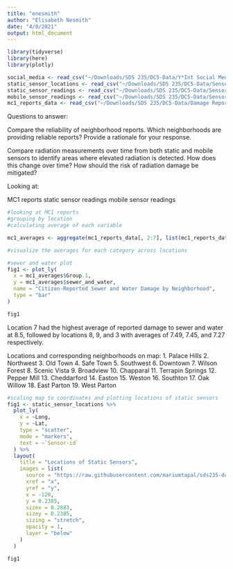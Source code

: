 ```yaml
---
title: "enesmith"
author: "Elisabeth Nesmith"
date: "4/8/2021"
output: html_document
---
```


```r
library(tidyverse)
library(here)
library(plotly)
```

```r
social_media <- read_csv("~/Downloads/SDS 235/DC5-Data/Y*Int Social Media Data/YInt.csv") 
static_sensor_locations <- read_csv("~/Downloads/SDS 235/DC5-Data/Sensor Data and Maps/StaticSensorLocations.csv") 
static_sensor_readings <- read_csv("~/Downloads/SDS 235/DC5-Data/Sensor Data and Maps/StaticSensorReadings.csv") 
mobile_sensor_readings <- read_csv("~/Downloads/SDS 235/DC5-Data/Sensor Data and Maps/MobileSensorReadings.csv") 
mc1_reports_data <- read_csv("~/Downloads/SDS 235/DC5-Data/Damage Reports/mc1-reports-data.csv") 
```

Questions to answer:

Compare the reliability of neighborhood reports. Which neighborhoods are providing reliable reports? Provide a rationale for your response.

Compare radiation measurements over time from both static and mobile sensors to identify areas where elevated radiation is detected. How does this change over time? How should the risk of radiation damage be mitigated?

Looking at:

MC1 reports
static sensor readings
mobile sensor readings

```r
#looking at MC1 reports
#grouping by location
#calculating average of each variable

mc1_averages <- aggregate(mc1_reports_data[, 2:7], list(mc1_reports_data$location), mean, na.rm = TRUE)
```

```r
#visualize the averages for each category across locations

#sewer and water plot
fig1 <- plot_ly(
  x = mc1_averages$Group.1,
  y = mc1_averages$sewer_and_water,
  name = "Citizen-Reported Sewer and Water Damage by Neighborhood",
  type = "bar"
)

fig1
```

Location 7 had the highest average of reported damage to sewer and water at 8.5, followed by locations 8, 9, and 3 with averages of 7.49, 7.45, and 7.27 respectively.

Locations and corresponding neighborhoods on map:
1. Palace Hills
2. Northwest
3. Old Town
4. Safe Town
5. Southwest
6. Downtown
7. Wilson Forest
8. Scenic Vista
9. Broadview
10. Chapparal
11. Terrapin Springs
12. Pepper Mill
13. Cheddarford
14. Easton
15. Weston
16. Southton
17. Oak Willow
18. East Parton
19. West Parton

```r
#scaling map to coordinates and plotting locations of static sensors
fig1 <- static_sensor_locations %>%
  plot_ly(
    x = ~Long,
    y = ~Lat,
    type = "scatter",
    mode = "markers",
    text = ~`Sensor-id`
  ) %>%
  layout(
    title = "Locations of Static Sensors",
    images = list(
      source = "https://raw.githubusercontent.com/mariumtapal/sds235-dc5/master/StHimarkLabeledMap.png",
      xref = "x",
      yref = "y",
      x = -120,
      y = 0.2385,
      sizex = 0.2883,
      sizey = 0.2385,
      sizing = "stretch",
      opacity = 1,
      layer = "below"
    )
  )

fig1
```


